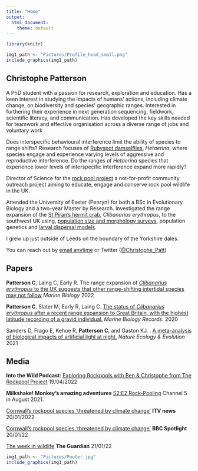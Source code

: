 ```yaml
---
title: "Home"
output: 
  html_document: 
    theme: default
---
```

```r
library(knitr)
```

```r
img1_path <- "Pictures/Profile_head_small.png"
include_graphics(img1_path)
```

## Christophe Patterson

A PhD student with a passion for research, exploration and education. Has a keen interest in studying the impacts of humans’ actions, including climate change, on biodiversity and species’ geographic ranges. Interested in furthering their experience in next generation sequencing, fieldwork, scientific literacy, and communication. Has developed the key skills needed for teamwork and effective organisation across a diverse range of jobs and voluntary work

Does interspecific behavioural interference limit the ability of species to range shifts? Research focuses of [Rubyspot damselflies](https://www.inaturalist.org/projects/smoky-rubyspots), *Hetaerina*, where species engage and experience varying levels of aggressive and reproductive interference. Do the ranges of *Hetaerina* species that experience lower levels of interspecific interference expand more rapidly?

Director of Science for the [rock pool project](https://www.therockpoolproject.co.uk/) a not-for-profit community outreach project aiming to educate, engage and conserve rock pool wildlife in the UK. 

Attended the University of Exeter (Penryn) for both a BSc in Evolutionary Biology and a two-year Master by Research. Investigated the range expansion of the [St Piran’s hermit crab](https://www.therockpoolproject.co.uk/st-pirans-hermit-crab/), *Clibanarius erythropus*, to the southwest UK using, [population size and morphology surveys](https://mbr.biomedcentral.com/articles/10.1186/s41200-020-00186-1), population genetics and [larval dispersal models](http://dx.doi.org/10.1007/s00227-021-04008-5). 

I grew up just outside of Leeds on the boundary of the Yorkshire dales.

You can reach out by [email anytime](http://www.conservationecology.org/christophe-patterson.html) or Twitter ([@Christophe_Patt ](https://twitter.com/Christophe_Patt)) 

## Papers

**Patterson C**, Laing C, Early R. The range expansion of [*Clibanarius erythropus* to the UK suggests that other range-shifting intertidal species may not follow](http://dx.doi.org/10.1007/s00227-021-04008-5) *Marine Biology* 2022

**Patterson C**, Slater M, Early R, Laing C. [The status of *Clibanarius erythropus* after a recent range expansion to Great Britain, with the highest latitude recording of a gravid individual.](https://mbr.biomedcentral.com/articles/10.1186/s41200-020-00186-1) *Marine Biology Records.* 2020

Sanders D, Frago E, Kehoe R, **Patterson C**, and Gaston KJ. . [A meta-analysis of biological impacts of artificial light at night.](https://www.nature.com/articles/s41559-020-01322-x) *Nature Ecology & Evolution* 2021

## Media

**Into the Wild Podcast**: [Exploring Rockpools with Ben & Christophe from The Rockpool Project](https://intothewild.podbean.com/e/exploring-rockpools-with-ben-christophe-from-the-rockpool-project/) 19/04/2022

**Milkshake! Monkey’s amazing adventures** [S2:E2 Rock-Pooling](https://www.my5.tv/milkshake-monkey-s-amazing-adventures/season-2/rock-pooling) Channel 5 in August 2021.

[Cornwall's rockpool species 'threatened by climate change'](https://www.itv.com/news/westcountry/2022-01-20/cornwalls-rockpool-species-threatened-by-climate-change) **ITV news** 20/01/2022

[Cornwall's rockpool species 'threatened by climate change'](https://www.bbc.co.uk/news/uk-england-cornwall-60055099) **BBC Spotlight** 20/01/22

[The week in wildlife](https://www.theguardian.com/environment/gallery/2022/jan/21/the-week-in-wildlife-in-pictures#img-21) **The Guardian** 21/01/22

```r
img1_path <- "Pictures/Footer.jpg"
include_graphics(img1_path)
```
